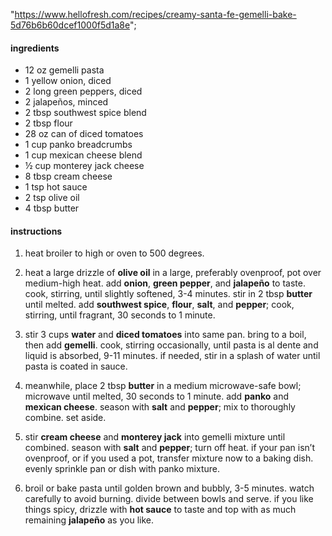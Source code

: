   "https://www.hellofresh.com/recipes/creamy-santa-fe-gemelli-bake-5d76b6b60dcef1000f5d1a8e";

#### ingredients

- 12 oz gemelli pasta
- 1 yellow onion, diced
- 2 long green peppers, diced
- 2 jalapeños, minced
- 2 tbsp southwest spice blend
- 2 tbsp flour
- 28 oz can of diced tomatoes
- 1 cup panko breadcrumbs
- 1 cup mexican cheese blend
- ½ cup monterey jack cheese
- 8 tbsp cream cheese
- 1 tsp hot sauce
- 2 tsp olive oil
- 4 tbsp butter

#### instructions

1. heat broiler to high or oven to 500 degrees.

2. heat a large drizzle of **olive oil** in a large, preferably ovenproof, pot over medium-high heat. add **onion**, **green pepper**, and **jalapeño** to taste. cook, stirring, until slightly softened, 3-4 minutes. stir in 2 tbsp **butter** until melted. add **southwest spice**, **flour**, **salt**, and **pepper**; cook, stirring, until fragrant, 30 seconds to 1 minute.

3. stir 3 cups **water** and **diced tomatoes** into same pan. bring to a boil, then add **gemelli**. cook, stirring occasionally, until pasta is al dente and liquid is absorbed, 9-11 minutes. if needed, stir in a splash of water until pasta is coated in sauce.

4. meanwhile, place 2 tbsp **butter** in a medium microwave-safe bowl; microwave until melted, 30 seconds to 1 minute. add **panko** and **mexican cheese**. season with **salt** and **pepper**; mix to thoroughly combine. set aside.

5. stir **cream cheese** and **monterey jack** into gemelli mixture until combined. season with **salt** and **pepper**; turn off heat. if your pan isn’t ovenproof, or if you used a pot, transfer mixture now to a baking dish. evenly sprinkle pan or dish with panko mixture.

6. broil or bake pasta until golden brown and bubbly, 3-5 minutes. watch carefully to avoid burning. divide between bowls and serve. if you like things spicy, drizzle with **hot sauce** to taste and top with as much remaining **jalapeño** as you like.
